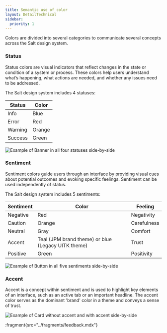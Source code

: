 ```yaml
---
title: Semantic use of color
layout: DetailTechnical
sidebar:
  priority: 1
---
```


Colors are divided into several categories to communicate several concepts across the Salt design system.

### Status

Status colors are visual indicators that reflect changes in the state or condition of a system or process. These colors help users understand what’s happening, what actions are needed, and whether any issues need to be addressed.

The Salt design system includes 4 statuses:

| Status  | Color  |
| ------- | ------ |
| Info    | Blue   |
| Error   | Red    |
| Warning | Orange |
| Success | Green  |

<Image
  src="/img/foundations/color-status.png"
  alt="Example of Banner in all four statuses side-by-side"
/>

### Sentiment

Sentiment colors guide users through an interface by providing visual cues about potential outcomes and evoking specific feelings. Sentiment can be used independently of status.

The Salt design system includes 5 sentiments:

| Sentiment | Color                                              | Feeling     |
| --------- | -------------------------------------------------- | ----------- |
| Negative  | Red                                                | Negativity  |
| Caution   | Orange                                             | Carefulness |
| Neutral   | Gray                                               | Comfort     |
| Accent    | Teal (JPM brand theme) or blue (Legacy UITK theme) | Trust       |
| Positive  | Green                                              | Positivity  |

<Image
  src="/img/foundations/color-sentiment.png"
  alt="Example of Button in all five sentiments side-by-side"
/>

### Accent

Accent is a concept within sentiment and is used to highlight key elements of an interface, such as an active tab or an important headline. The accent color serves as the dominant 'brand' color in a theme and conveys a sense of trust.

<Image
  src="/img/foundations/color-accent.png"
  alt="Example of Card without accent and with accent side-by-side"
/>

:fragment{src="../fragments/feedback.mdx"}
